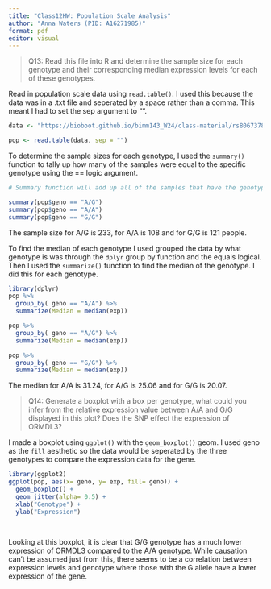 ```yaml
---
title: "Class12HW: Population Scale Analysis"
author: "Anna Waters (PID: A16271985)"
format: pdf
editor: visual
---
```


>Q13: Read this file into R and determine the sample size for each genotype and their
corresponding median expression levels for each of these genotypes.

Read in population scale data using `read.table()`. I used this because the data was in a .txt file and seperated by a space rather than a comma. This meant I had to set the sep argument to "".

```r
data <- "https://bioboot.github.io/bimm143_W24/class-material/rs8067378_ENSG00000172057.6.txt"

pop <- read.table(data, sep = "")
```


To determine the sample sizes for each genotype, I used the `summary()` function to tally up how many of the samples were equal to the specific genotype using the == logic argument. 
```r
# Summary function will add up all of the samples that have the genotype specified. 

summary(pop$geno == "A/G")
summary(pop$geno == "A/A")
summary(pop$geno == "G/G")
```
The sample size for A/G is 233, for A/A is 108 and for G/G is 121 people. 


To find the median of each genotype I used grouped the data by what genotype is was through the `dplyr` group by function and the equals logical. Then I used the `summarize()` function to find the median of the genotype. I did this for each genotype. 

```r
library(dplyr)
pop %>%
  group_by( geno == "A/A") %>%
  summarize(Median = median(exp))
```
```r
pop %>%
  group_by( geno == "A/G") %>%
  summarize(Median = median(exp))
```
```r
pop %>%
  group_by( geno == "G/G") %>%
  summarize(Median = median(exp))
```
The median for A/A is 31.24, for A/G is 25.06 and for G/G is 20.07.

>Q14: Generate a boxplot with a box per genotype, what could you infer from the relative
expression value between A/A and G/G displayed in this plot? Does the SNP effect the
expression of ORMDL3?

I made a  boxplot using `ggplot()` with the `geom_boxplot()` geom. I used geno as the `fill` aesthetic so the data would be seperated by the three genotypes to compare the expression data for the gene. 
```r
library(ggplot2)
ggplot(pop, aes(x= geno, y= exp, fill= geno)) +
  geom_boxplot() +
  geom_jitter(alpha= 0.5) +
  xlab("Genotype") +
  ylab("Expression")
  
  
```
Looking at this boxplot, it is clear that G/G genotype has a much lower expression of ORMDL3 compared to the A/A genotype. While causation can't be assumed just from this, there seems to be a correlation between expression levels and genotype where those with the G allele have a lower expression of the gene. 
